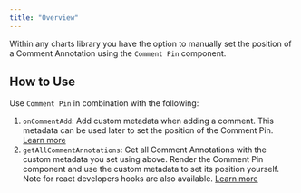 ```yaml
---
title: "Overview"
---
```


Within any charts library you have the option to manually set the position of a Comment Annotation using the `Comment Pin` component.
## How to Use
Use `Comment Pin` in combination with the following:
1. `onCommentAdd`: Add custom metadata when adding a comment. This metadata can be used later to set the position of the Comment Pin. [Learn more](/async-collaboration/comments/customize-behavior/event-handlers)
2. `getAllCommentAnnotations`: Get all Comment Annotations with the custom metadata you set using above. Render the Comment Pin component and use the custom metadata to set its position yourself.
Note for react developers hooks are also available. [Learn more](/async-collaboration/comments/customize-behavior/retrieve-comments) 


